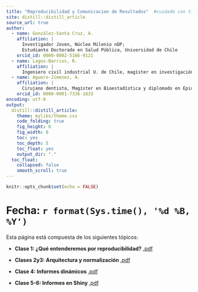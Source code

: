 ```yaml
---
title: "Reproducibilidad y Comunicacion de Resultados"  #cuidado con tilde
site: distill::distill_article
source_url: true
author:
  - name: González-Santa Cruz, A. 
    affiliation: |
      Investigador Joven, Núcleo Milenio nDP;
      Estudiante Doctorado en Salud Pública, Universidad de Chile
    orcid_id: 0000-0002-5166-9121
  - name: Lagos-Barrios, R. 
    affiliation: |
      Ingeniero civil industrial U. de Chile, magíster en investigación de operaciones U. of British Columbia, estudiante de Doctorado en Salud Pública U. de Chile.
  - name: Aguero-Jimenez, A. 
    affiliation: |
      Cirujano dentista, Magíster en Bioestadística y diplomado en Epidemiología y bioestadística aplicada de la Universidad de Chile, con distintos cursos en ciencias de datos.
    orcid_id: 0000-0001-7336-1833    
encoding: utf-8
output:
  distill::distill_article:
    theme: mylibs/theme.css
    code_folding: true
    fig_height: 6
    fig_width: 8
    toc: yes
    toc_depth: 5
    toc_float: yes
    output_dir: "."
  toc_float:
    collapsed: false
    smooth_scroll: true
---
```


```r
knitr::opts_chunk$set(echo = FALSE)

```

<meta http-equiv='Content-Type' content='text/html; charset=utf-8' />

# Fecha: `r format(Sys.time(), '%d %B, %Y')`



Esta página está compuesta de los siguientes tópicos:

- **Clase 1: ¿Qué entenderemos por reproducibilidad?** [.pdf](./man/clase1.pdf)

- **Clases 2y3: Arquitectura y normalización** [.pdf](./man/clase2y3.pdf)

- **Clase 4: Informes dinámicos** [.pdf](./man/clase4.pdf)

- **Clase 5-6: Informes en Shiny ** [.pdf](./man/clase5.pdf)

